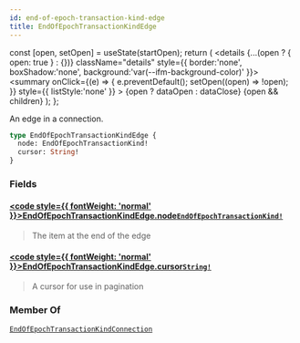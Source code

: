 ```yaml
---
id: end-of-epoch-transaction-kind-edge
title: EndOfEpochTransactionKindEdge
---
```









  const [open, setOpen] = useState(startOpen);
  return (
    <details {...(open ? { open: true } : {})} className="details" style={{ border:'none', boxShadow:'none', background:'var(--ifm-background-color)' }}>
      <summary
        onClick={(e) => {
          e.preventDefault();
          setOpen((open) => !open);
        }}
        style={{ listStyle:'none' }}
      >
      {open ? dataOpen : dataClose}
      </summary>
      {open && children}
    </details>
  );
};








An edge in a connection.


```graphql
type EndOfEpochTransactionKindEdge {
  node: EndOfEpochTransactionKind!
  cursor: String!
}
```




### Fields

#### [<code style={{ fontWeight: 'normal' }}>EndOfEpochTransactionKindEdge.<b>node</b></code>](#)<Bullet />[`EndOfEpochTransactionKind!`](/references/iota-api/iota-graphql/reference/types/unions/end-of-epoch-transaction-kind) <Badge class="badge badge--secondary" text="non-null"/> <Badge class="badge badge--secondary" text="union"/> 
> 
> 
> The item at the end of the edge
> 

#### [<code style={{ fontWeight: 'normal' }}>EndOfEpochTransactionKindEdge.<b>cursor</b></code>](#)<Bullet />[`String!`](/references/iota-api/iota-graphql/reference/types/scalars/string) <Badge class="badge badge--secondary" text="non-null"/> <Badge class="badge badge--secondary" text="scalar"/> 
> 
> 
> A cursor for use in pagination
> 





### Member Of

[`EndOfEpochTransactionKindConnection`](/references/iota-api/iota-graphql/reference/types/objects/end-of-epoch-transaction-kind-connection)  <Badge class="badge badge--secondary" text="object"/>

